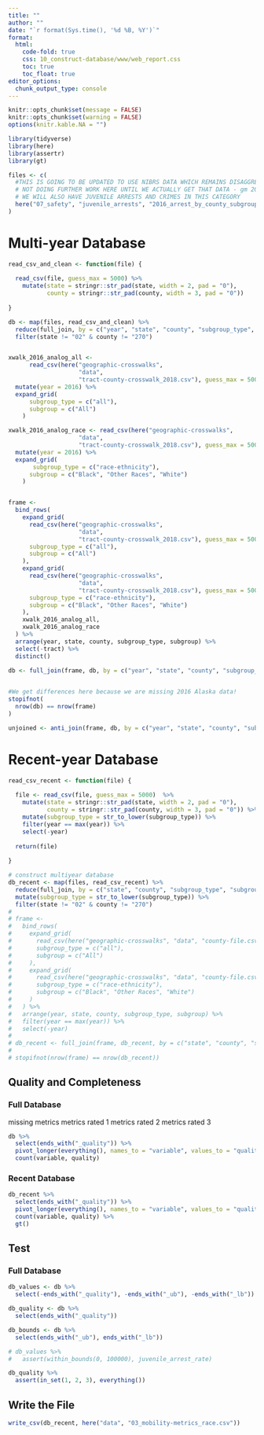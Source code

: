 ```yaml
---
title: ""
author: ""
date: "`r format(Sys.time(), '%d %B, %Y')`"
format:
  html:
    code-fold: true
    css: 10_construct-database/www/web_report.css
    toc: true
    toc_float: true
editor_options: 
  chunk_output_type: console
---
```


<style>
@import url('https://fonts.googleapis.com/css?family=Lato&display=swap');
</style>

<link rel="stylesheet" href="//fonts.googleapis.com/css?family=Lato" />

```r
knitr::opts_chunk$set(message = FALSE)
knitr::opts_chunk$set(warning = FALSE)
options(knitr.kable.NA = "")

```

```r
library(tidyverse)
library(here)
library(assertr)
library(gt)

```

```r
files <- c(
  #THIS IS GOING TO BE UPDATED TO USE NIBRS DATA WHICH REMAINS DISAGGREGATED NOT BY ETHNICITY
  # NOT DOING FURTHER WORK HERE UNTIL WE ACTUALLY GET THAT DATA - gm 2023-04-03
  # WE WILL ALSO HAVE JUVENILE ARRESTS AND CRIMES IN THIS CATEGORY
  here("07_safety", "juvenile_arrests", "2016_arrest_by_county_subgroup.csv")
)

```

# Multi-year Database

```r
read_csv_and_clean <- function(file) {
  
  read_csv(file, guess_max = 5000) %>%
    mutate(state = stringr::str_pad(state, width = 2, pad = "0"),
           county = stringr::str_pad(county, width = 3, pad = "0"))
  
}

db <- map(files, read_csv_and_clean) %>%
  reduce(full_join, by = c("year", "state", "county", "subgroup_type", "subgroup")) %>%
  filter(state != "02" & county != "270") 


xwalk_2016_analog_all <- 
      read_csv(here("geographic-crosswalks", 
                    "data", 
                    "tract-county-crosswalk_2018.csv"), guess_max = 5000) %>%
  mutate(year = 2016) %>%
  expand_grid(
      subgroup_type = c("all"),
      subgroup = c("All")
    )

xwalk_2016_analog_race <- read_csv(here("geographic-crosswalks", 
                    "data", 
                    "tract-county-crosswalk_2018.csv"), guess_max = 5000) %>%
  mutate(year = 2016) %>%
  expand_grid(
       subgroup_type = c("race-ethnicity"),
      subgroup = c("Black", "Other Races", "White")
    )


frame <- 
  bind_rows(
    expand_grid(
      read_csv(here("geographic-crosswalks", 
                    "data", 
                    "tract-county-crosswalk_2018.csv"), guess_max = 5000),
      subgroup_type = c("all"),
      subgroup = c("All")
    ),
    expand_grid(
      read_csv(here("geographic-crosswalks", 
                    "data", 
                    "tract-county-crosswalk_2018.csv"), guess_max = 5000),
      subgroup_type = c("race-ethnicity"),
      subgroup = c("Black", "Other Races", "White")
    ),
    xwalk_2016_analog_all,
    xwalk_2016_analog_race
  ) %>%
  arrange(year, state, county, subgroup_type, subgroup) %>%
  select(-tract) %>%
  distinct()
  
db <- full_join(frame, db, by = c("year", "state", "county", "subgroup_type", "subgroup"))


#We get differences here because we are missing 2016 Alaska data!
stopifnot(
  nrow(db) == nrow(frame)
)

unjoined <- anti_join(frame, db, by = c("year", "state", "county", "subgroup_type", "subgroup"))


```

# Recent-year Database

```r
read_csv_recent <- function(file) {
  
  file <- read_csv(file, guess_max = 5000)  %>%
    mutate(state = stringr::str_pad(state, width = 2, pad = "0"),
           county = stringr::str_pad(county, width = 3, pad = "0")) %>%
    mutate(subgroup_type = str_to_lower(subgroup_type)) %>%
    filter(year == max(year)) %>%
    select(-year)
  
  return(file)
  
}

# construct multiyear database
db_recent <- map(files, read_csv_recent) %>%
  reduce(full_join, by = c("state", "county", "subgroup_type", "subgroup")) %>%
  mutate(subgroup_type = str_to_lower(subgroup_type)) %>%
  filter(state != "02" & county != "270")
# 
# frame <- 
#   bind_rows(
#     expand_grid(
#       read_csv(here("geographic-crosswalks", "data", "county-file.csv"), guess_max = 5000),
#       subgroup_type = c("all"),
#       subgroup = c("All")
#     ),
#     expand_grid(
#       read_csv(here("geographic-crosswalks", "data", "county-file.csv"), guess_max = 5000),
#       subgroup_type = c("race-ethnicity"),
#       subgroup = c("Black", "Other Races", "White")
#     )
#   ) %>%
#   arrange(year, state, county, subgroup_type, subgroup) %>%
#   filter(year == max(year)) %>%
#   select(-year)
# 
# db_recent <- full_join(frame, db_recent, by = c("state", "county", "subgroup_type", "subgroup"))
# 
# stopifnot(nrow(frame) == nrow(db_recent))

```

## Quality and Completeness

### Full Database

missing metrics
metrics rated 1
metrics rated 2
metrics rated 3

```r
db %>%
  select(ends_with("_quality")) %>%
  pivot_longer(everything(), names_to = "variable", values_to = "quality") %>%
  count(variable, quality)

```

### Recent Database

```r
db_recent %>%
  select(ends_with("_quality")) %>%
  pivot_longer(everything(), names_to = "variable", values_to = "quality") %>%
  count(variable, quality) %>%
  gt()

```

## Test

### Full Database

```r
db_values <- db %>%
  select(-ends_with("_quality"), -ends_with("_ub"), -ends_with("_lb"))

db_quality <- db %>%
  select(ends_with("_quality"))

db_bounds <- db %>%
  select(ends_with("_ub"), ends_with("_lb"))

```

```r

# db_values %>%
#   assert(within_bounds(0, 100000), juvenile_arrest_rate)

```


```r
db_quality %>%
  assert(in_set(1, 2, 3), everything())

```

## Write the File

```r
write_csv(db_recent, here("data", "03_mobility-metrics_race.csv"))

```
